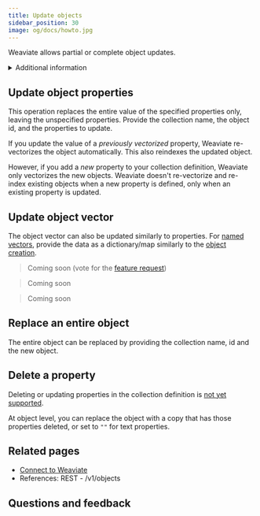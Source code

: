 ```yaml
---
title: Update objects
sidebar_position: 30
image: og/docs/howto.jpg
---
```





Weaviate allows partial or complete object updates.

<details>
  <summary>Additional information</summary>

  - Partial updates use <SkipLink href="/weaviate/api/rest#tag/objects/patch/objects/%7BclassName%7D/%7Bid%7D">`PATCH` requests to the `/v1/objects` REST API endpoint</SkipLink> under the hood.
  - Complete updates use <SkipLink href="/weaviate/api/rest#tag/objects/put/objects/%7BclassName%7D/%7Bid%7D">`PUT` requests to the `/v1/objects` REST API endpoint</SkipLink> under the hood.
  - Updates that include a `vector` property will recalculate the vector embedding (unless all updated `text` properties are [skipped](../manage-collections/vector-config.mdx#property-level-settings)).
  - To update objects, you must provide the collection name, id and properties to update.
  - For [multi-tenancy](../concepts/data.md#multi-tenancy) collections, you will also need to specify the tenant name. See [Manage data: multi-tenancy operations]( ../manage-collections/multi-tenancy.mdx) for details on how.
  <br/>

  <RestObjectsCRUDClassnameNote/>

</details>

## Update object properties

This operation replaces the entire value of the specified properties only, leaving the unspecified properties. Provide the collection name, the object id, and the properties to update.

If you update the value of a *previously vectorized* property, Weaviate re-vectorizes the object automatically. This also reindexes the updated object.

However, if you add a *new* property to your collection definition, Weaviate only vectorizes the new objects. Weaviate doesn't re-vectorize and re-index existing objects when a new property is defined, only when an existing property is updated.

<Tabs groupId="languages">
  <TabItem value="py" label="Python">
    <FilteredTextBlock
      text={PyCode}
      startMarker="# UpdateProps START"
      endMarker="# UpdateProps END"
      language="py"
    />
  </TabItem>
  <TabItem value="js" label="JS/TS Client v3">
    <FilteredTextBlock
      text={TSCode}
      startMarker="// UpdateProps START"
      endMarker="// UpdateProps END"
      language="ts"
    />
  </TabItem>
  <TabItem value="js2" label="JS/TS Client v2">
    <FilteredTextBlock
      text={TSCodeLegacy}
      startMarker="// UpdateProps START"
      endMarker="// UpdateProps END"
      language="tsv2"
    />
  </TabItem>
  <TabItem value="java" label="Java">
    <FilteredTextBlock
      text={JavaCode}
      startMarker="// UpdateProps START"
      endMarker="// UpdateProps END"
      language="java"
    />
  </TabItem>
  <TabItem value="go" label="Go">
    <FilteredTextBlock
      text={GoCode}
      startMarker="// UpdateProps START"
      endMarker="// UpdateProps END"
      language="go"
    />
  </TabItem>
</Tabs>

## Update object vector

The object vector can also be updated similarly to properties. For [named vectors](../config-refs/collections.mdx#named-vectors), provide the data as a dictionary/map similarly to the [object creation](./create.mdx#create-an-object-with-named-vectors).

<Tabs groupId="languages">
  <TabItem value="py" label="Python">
    <FilteredTextBlock
      text={PyCode}
      startMarker="# UpdateVector START"
      endMarker="# UpdateVector END"
      language="py"
    />
  </TabItem>

  <TabItem value="js" label="JS/TS Client v3">
    <FilteredTextBlock
      text={TSCode}
      startMarker="// UpdateVector START"
      endMarker="// UpdateVector END"
      language="ts"
    />
  </TabItem>

  <TabItem value="js2" label="JS/TS Client v2">

  >  Coming soon (vote for the [feature request](https://github.com/weaviate/typescript-client/issues/64))

  </TabItem>

  <TabItem value="java" label="Java">

  >  Coming soon

  </TabItem>

  <TabItem value="go" label="Go">

  >  Coming soon

  </TabItem>
</Tabs>


## Replace an entire object

The entire object can be replaced by providing the collection name, id and the new object.

<Tabs groupId="languages">
  <TabItem value="py" label="Python">
    <FilteredTextBlock
      text={PyCode}
      startMarker="# Replace START"
      endMarker="# Replace END"
      language="py"
    />
  </TabItem>

  <TabItem value="js" label="JS/TS Client v3">
    <FilteredTextBlock
      text={TSCode}
      startMarker="// Replace START"
      endMarker="// Replace END"
      language="ts"
    />
  </TabItem>

  <TabItem value="js2" label="JS/TS Client v2">
    <FilteredTextBlock
      text={TSCodeLegacy}
      startMarker="// Replace START"
      endMarker="// Replace END"
      language="tsv2"
    />
  </TabItem>

  <TabItem value="java" label="Java">
    <FilteredTextBlock
      text={JavaCode}
      startMarker="// Replace START"
      endMarker="// Replace END"
      language="java"
    />
  </TabItem>

  <TabItem value="go" label="Go">
    <FilteredTextBlock
      text={GoCode}
      startMarker="// Replace START"
      endMarker="// Replace END"
      language="go"
    />
  </TabItem>
</Tabs>


## Delete a property

Deleting or updating properties in the collection definition is [not yet supported](https://github.com/weaviate/weaviate/issues/2848).

At object level, you can replace the object with a copy that has those properties deleted, or set to `""` for text properties.

<Tabs groupId="languages">
  <TabItem value="py" label="Python">
    <FilteredTextBlock
      text={PyCode}
      startMarker="# DelProps START"
      endMarker="# DelProps END"
      language="py"
    />
  </TabItem>

  <TabItem value="js" label="JS/TS Client v3">
    <FilteredTextBlock
      text={TSCode}
      startMarker="// DelProps START"
      endMarker="// DelProps END"
      language="ts"
    />
  </TabItem>

  <TabItem value="js2" label="JS/TS Client v2">
    <FilteredTextBlock
      text={TSCodeLegacy}
      startMarker="// DelProps START"
      endMarker="// DelProps END"
      language="tsv2"
    />
  </TabItem>

  <TabItem value="java" label="Java">
    <FilteredTextBlock
      text={JavaCode}
      startMarker="// DelProps START"
      endMarker="// DelProps END"
      language="java"
    />
  </TabItem>

  <TabItem value="go" label="Go">
    <FilteredTextBlock
      text={GoCode}
      startMarker="// DelProps START"
      endMarker="// DelProps END"
      language="go"
    />
  </TabItem>
</Tabs>


## Related pages

- [Connect to Weaviate](/weaviate/connections/index.mdx)
- <SkipLink href="/weaviate/api/rest#tag/objects/put/objects/%7BclassName%7D/%7Bid%7D">References: REST - /v1/objects</SkipLink>


## Questions and feedback


<DocsFeedback/>
